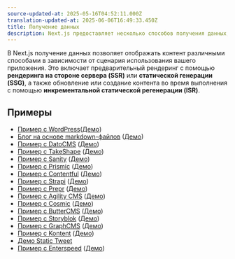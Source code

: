 ```yaml
---
source-updated-at: 2025-05-16T04:52:11.000Z
translation-updated-at: 2025-06-06T16:49:33.450Z
title: Получение данных
description: Next.js предоставляет несколько способов получения данных, включая предварительный рендеринг, рендеринг на стороне сервера (SSR), генерацию статических сайтов (SSG) и инкрементальную статическую регенерацию (ISR). Узнайте, как управлять данными в приложении на Next.js.
---
```


В Next.js получение данных позволяет отображать контент различными способами в зависимости от сценария использования вашего приложения. Это включает предварительный рендеринг с помощью **рендеринга на стороне сервера (SSR)** или **статической генерации (SSG)**, а также обновление или создание контента во время выполнения с помощью **инкрементальной статической регенерации (ISR)**.

## Примеры

- [Пример с WordPress](https://github.com/vercel/next.js/tree/canary/examples/cms-wordpress)([Демо](https://next-blog-wordpress.vercel.app))
- [Блог на основе markdown-файлов](https://github.com/vercel/next.js/tree/canary/examples/blog-starter) ([Демо](https://next-blog-starter.vercel.app/))
- [Пример с DatoCMS](https://github.com/vercel/next.js/tree/canary/examples/cms-datocms) ([Демо](https://next-blog-datocms.vercel.app/))
- [Пример с TakeShape](https://github.com/vercel/next.js/tree/canary/examples/cms-takeshape) ([Демо](https://next-blog-takeshape.vercel.app/))
- [Пример с Sanity](https://github.com/vercel/next.js/tree/canary/examples/cms-sanity) ([Демо](https://next-blog-sanity.vercel.app/))
- [Пример с Prismic](https://github.com/vercel/next.js/tree/canary/examples/cms-prismic) ([Демо](https://next-blog-prismic.vercel.app/))
- [Пример с Contentful](https://github.com/vercel/next.js/tree/canary/examples/cms-contentful) ([Демо](https://next-blog-contentful.vercel.app/))
- [Пример с Strapi](https://github.com/vercel/next.js/tree/canary/examples/cms-strapi) ([Демо](https://next-blog-strapi.vercel.app/))
- [Пример с Prepr](https://github.com/vercel/next.js/tree/canary/examples/cms-prepr) ([Демо](https://next-blog-prepr.vercel.app/))
- [Пример с Agility CMS](https://github.com/vercel/next.js/tree/canary/examples/cms-agilitycms) ([Демо](https://next-blog-agilitycms.vercel.app/))
- [Пример с Cosmic](https://github.com/vercel/next.js/tree/canary/examples/cms-cosmic) ([Демо](https://next-blog-cosmic.vercel.app/))
- [Пример с ButterCMS](https://github.com/vercel/next.js/tree/canary/examples/cms-buttercms) ([Демо](https://next-blog-buttercms.vercel.app/))
- [Пример с Storyblok](https://github.com/vercel/next.js/tree/canary/examples/cms-storyblok) ([Демо](https://next-blog-storyblok.vercel.app/))
- [Пример с GraphCMS](https://github.com/vercel/next.js/tree/canary/examples/cms-graphcms) ([Демо](https://next-blog-graphcms.vercel.app/))
- [Пример с Kontent](https://github.com/vercel/next.js/tree/canary/examples/cms-kontent-ai) ([Демо](https://next-blog-kontent.vercel.app/))
- [Демо Static Tweet](https://static-tweet.vercel.app/)
- [Пример с Enterspeed](https://github.com/vercel/next.js/tree/canary/examples/cms-enterspeed) ([Демо](https://next-blog-demo.enterspeed.com/))